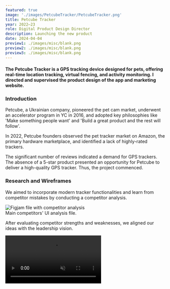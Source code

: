 ```yaml
---
featured: true
image: './images/PetcubeTracker/PetcubeTracker.png'
title: Petcube Tracker
year: 2022–23
role: Digital Product Design Director
description: Launching the new product
date: 2024-04-04
preview1: ./images/misc/blank.png
preview2: ./images/misc/blank.png
preview3: ./images/misc/blank.png
---
```





#### <span class="text-gray-700">The Petcube Tracker is a GPS tracking device designed for pets, offering real-time location tracking, virtual fencing, and activity monitoring.</span> I directed and supervised the product design of the app and marketing website.

### Introduction

Petcube, a Ukrainian company, pioneered the pet cam market, underwent an accelerator program in YC in 2016, and adopted key philosophies like 'Make something people want' and 'Build a great product and the rest will follow'.

<SingleImage alt="Amazon pet GPS tracker reviews count and average ratings." src={Graph} caption='Review count and average ratings of GPS pet trackers on Amazon in 2022.' customClass="borders"/>

In 2022, Petcube founders observed the pet tracker market on Amazon, the primary hardware marketplace, and identified a lack of highly-rated trackers.

<SingleVideo src={SashasDog} />
<DoubleImage customClass="!mt-4" lsrc={Sketch} lalt="Sketch drawing of Petcube Tracker" rsrc={Tracker} ralt="Picture of Petcube Tracker from both sides" caption="1. Alex Neskin, Petcube's co-founder and CTO, prototyping the tracker; 2. Tracker's sketch; 3. Tracker's visualization."/>

The significant number of reviews indicated a demand for GPS trackers. The absence of a 5-star product presented an opportunity for Petcube to deliver a high-quality GPS tracker. Thus, the project commenced.

### Research and Wireframes

We aimed to incorporate modern tracker functionalities and learn from competitor mistakes by conducting a competitor analysis.

<Image class='border-[1px] border-gray-100 !rounded-md lg:rounded-xl' alt='Figjam file with competitor analysis' src={CompAnalysis}/>
<figcaption>Main competitors' UI analysis file.</figcaption>

After evaluating competitor strengths and weaknesses, we aligned our ideas with the leadership vision.

<video class='border-[1px] border-gray-100 rounded-md lg:rounded-xl' src={Wireframes} autoplay loop muted/>
<figcaption>Wireframes for every use case intended for version 1.</figcaption>

We developed wireframes based on our current concepts, iterating ideas to improve efficiency. Subsequently, we collaborated with the CTO, CPO, and engineering team to ensure alignment between software and hardware.

### UI Design

<SingleImage alt="Mockups of Petcube app showing the first version of UI for Petcube Tracker" src={uiv1} caption="First version of Petcube Tracker UI in the Petcube app."/>

Due to tight deadlines and detailed wireframes, I overlooked some crucial details, such as real-time and precise location display. We refined our understanding of feature importance based on user feedback.

<SingleImage alt="Mockups of Petcube app showing the second version of UI for Petcube Tracker" src={uiv2} caption="Improved second version based on user feedback."/>

User testing revealed flaws, prompting UI enhancements. We optimized feature placement to better align with hardware capabilities, such as displaying the dog's position. Initially, users expected exact positioning on the map, but we adjusted to indicate the dog's general area to avoid confusion.

Additionally, we adjusted UI elements to better match user expectations. We also made activating 'Lost Dog Mode' less convenient to prevent rapid battery drainage, encouraging users to reserve it for emergencies.

### Lost Dog Mode

<video class='aspect-square object-cover border-[1px] border-gray-100 rounded-md lg:rounded-xl' src={LostDogVid} autoplay loop muted/>
<figcaption>Demonstration of Lost Dog Mode.</figcaption>

In case your pet goes missing, Lost Dog Mode enables real-time tracking via GPS technology, providing peace of mind and facilitating swift retrieval.

### Activity History

<video class='aspect-square object-cover border-[1px] border-gray-100 rounded-md lg:rounded-xl' src={MovingHistoryVid} autoplay loop muted/>
<figcaption>Demonstration of Activity History.</figcaption>

Monitor your pet's daily activities with the Activity History function, recording movements to track exercise levels, favorite spots, and overall behavior.

### Moving Goal

<video class='aspect-square object-cover border-[1px] border-gray-100 rounded-md lg:rounded-xl' src={MovingGoalVid} autoplay loop muted/>
<figcaption>Demonstration of Moving Goal feature.</figcaption>

Set daily exercise goals for your pet to track progress and encourage activity, ensuring a healthy and fulfilling lifestyle.

### Virtual Fence

<video class='aspect-square object-cover border-[1px] border-gray-100 rounded-md lg:rounded-xl' src={Fence} autoplay loop muted/>

Create safe boundaries for your pet with the Virtual Fence feature, receiving instant alerts if your pet crosses them, enhancing safety and control.

### Product Page

<video class='border-[1px] border-gray-100 rounded-md lg:rounded-xl' src={ProductPage} autoplay loop muted/>
<figcaption>Marketing website screencast.</figcaption>

Simultaneously, we collaborated on the product page, brainstorming visual and copy ideas swiftly before the talented team translated them into production-ready assets.

### Launch

<Image src={PH} alt="Screenshot of Petcube Tracker page on Product Hunt"/>
<figcaption>Tracker's Product Hunt page.</figcaption>

Petcube Tracker launched on February 6, 2024. It earned 'product of the day' and has a 4 out of 5-star rating on Amazon, with room for improvement.

### Acknowledgments

I extend my gratitude to Andriy Klen for entrusting me with this legendary Ukrainian product. Working with the exceptionally talented designer Oleh Smieltsov and having the opportunity to hire Denis Kachanovsky, a young and sharp talent, was truly enriching. I learned immensely from everyone involved in this project.